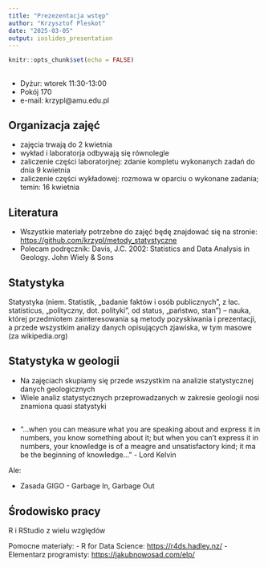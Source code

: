 ```yaml
---
title: "Prezezentacja wstęp"
author: "Krzysztof Pleskot"
date: "2025-03-05"
output: ioslides_presentation
---
```


```r
knitr::opts_chunk$set(echo = FALSE)
```

##

- Dyżur: wtorek 11:30-13:00
- Pokój 170
- e-mail: krzypl@amu.edu.pl

## Organizacja zajęć

- zajęcia trwają do 2 kwietnia 
- wykład i laboratorja odbywają się równolegle
- zaliczenie części laboratorjnej: zdanie kompletu wykonanych zadań do dnia 9 kwietnia
- zaliczenie części wykładowej: rozmowa w oparciu o wykonane zadania; temin: 16 kwietnia

## Literatura

- Wszystkie materiały potrzebne do zajęć będę znajdować się na stronie: <https://github.com/krzypl/metody_statystyczne>
- Polecam podręcznik: Davis, J.C. 2002: Statistics and Data Analysis in Geology. John Wiely & Sons

## Statystyka

Statystyka (niem. Statistik, „badanie faktów i osób publicznych”, z łac. statisticus, „polityczny, dot. polityki”, od status, „państwo, stan”) – nauka, której przedmiotem zainteresowania są metody pozyskiwania i prezentacji, a przede wszystkim analizy danych opisujących zjawiska, w tym masowe (za wikipedia.org)


## Statystyka w geologii

- Na zajęciach skupiamy się przede wszystkim na analizie statystycznej danych geologicznych
- Wiele analiz statystycznych przeprowadzanych w zakresie geologii nosi znamiona quasi statystyki

##

- "...when you can measure what you are speaking about and express it in numbers, you know something about it; but when you can't express it in numbers, your knowledge is of a meagre and unsatisfactory kind; it ma be the beginning of knowledge..." - Lord Kelvin

Ale:

- Zasada GIGO - Garbage In, Garbage Out

## Środowisko pracy

R i RStudio z wielu względów

Pomocne materiały: 
- R for Data Science: <https://r4ds.hadley.nz/>
- Elementarz programisty: <https://jakubnowosad.com/elp/>